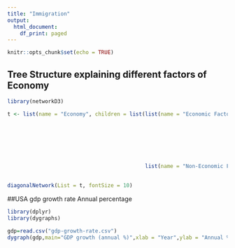 ```yaml
---
title: "Immigration"
output:
  html_document:
    df_print: paged
---
```


```r
knitr::opts_chunk$set(echo = TRUE)
```

## Tree Structure explaining different factors of Economy 
```r

library(networkD3)

t <- list(name = "Economy", children = list(list(name = "Economic Factors", children = list(list(name = "Natural Resources"),
                                                                                            list(name = "Human Capital",children = list(list(name = "Labour Force", children = list(list(name = "Native Workers"),
                                                                                                                                                                                    list(name = "FOREIGN WORKERS(IMMIGRANTS)"))),
                                                                                                                                        
                                                                                                                                        list(name = "Productivity"))),
                                                                                            
                                                                                            list(name = "Investment"),
                                                                                            list(name = "Entrepreneur"))),
                                            list(name = "Non-Economic Factors", children = list(list(name = "Social"),
                                                                                                list(name = "Political"),
                                                                                                list(name = "Demographic")))))
diagonalNetwork(List = t, fontSize = 10)
```

##USA gdp growth rate Annual percentage

```r
library(dplyr)
library(dygraphs)

gdp=read.csv("gdp-growth-rate.csv")
dygraph(gdp,main="GDP growth (annual %)",xlab = "Year",ylab = "Annual %")%>% dyRangeSelector

```

